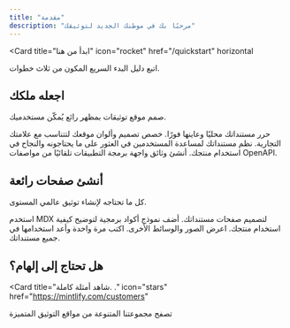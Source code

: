 ```yaml
---
title: "مقدمة"
description: "مرحبًا بك في موطنك الجديد لتوثيقك"
---
```

<Card
  title="ابدأ من هنا"
  icon="rocket"
  href="/quickstart"
  horizontal
>
اتبع دليل البدء السريع المكون من ثلاث خطوات.
</Card>

## اجعله ملكك

صمم موقع توثيقات بمظهر رائع يُمكّن مستخدميك.

<Columns cols={2}>
  <Card
    title="حرر محليًا"
    icon="pen-to-square"
    href="/development"
  >
حرر مستنداتك محليًا وعاينها فورًا.
  </Card>
  <Card
    title="خصص موقعك"
    icon="palette"
    href="/essentials/settings"
  >
خصص تصميم وألوان موقعك لتتناسب مع علامتك التجارية.
  </Card>
    <Card
    title="أعد التنقل"
    icon="map"
    href="/essentials/navigation"
  >
نظم مستنداتك لمساعدة المستخدمين في العثور على ما يحتاجونه والنجاح في استخدام منتجك.
  </Card>
  <Card
    title="توثيق واجهة برمجة التطبيقات (API)"
    icon="terminal"
    href="/api-reference/introduction"
  >
    أنشئ وثائق واجهة برمجة التطبيقات تلقائيًا من مواصفات OpenAPI.
  </Card>
</Columns>

## أنشئ صفحات رائعة

كل ما تحتاجه لإنشاء توثيق عالمي المستوى.

<Columns cols={2}>
  <Card
    title="اكتب باستخدام MDX"
    icon="pen-fancy"
    href="/essentials/markdown"
  >
استخدم MDX لتصميم صفحات مستنداتك.
  </Card>
  <Card
    title="نماذج أكواد برمجية"
    icon="code"
    href="/essentials/code"
  >
أضف نموذج أكواد برمجية لتوضيح كيفية استخدام منتجك.
  </Card>
  <Card
    title="صور"
    icon="image"
    href="/essentials/images"
  >
اعرض الصور والوسائط الأخرى.
  </Card>
  <Card
    title="مقتطفات قابلة لإعادة الاستخدام"
    icon="recycle"
    href="/essentials/reusable-snippets"
  >
اكتب مرة واحدة وأعد استخدامها في جميع مستنداتك.
  </Card>
</Columns>

## هل تحتاج إلى إلهام؟

<Card
  title="شاهد أمثلة كاملة. ."
  icon="stars"
  href="https://mintlify.com/customers"
>
  تصفح مجموعتنا المتنوعة من مواقع التوثيق المتميزة
</Card>
